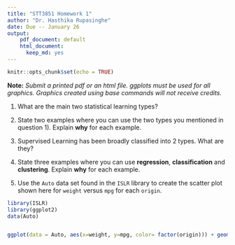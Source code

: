 ```yaml
---
title: "STT3851 Homework 1"
author: "Dr. Hasthika Rupasinghe"
date: Due -- January 26
output: 
    pdf_document: default
    html_document:
      keep_md: yes
---
```


```r
knitr::opts_chunk$set(echo = TRUE)
```

**Note:** *Submit a printed pdf or an html file. ggplots must be used for all graphics. Graphics created using base commands will not receive credits.* 


1. What are the main two statistical learning types?

2. State two examples where you can use the two types you mentioned in question 1). Explain **why** for each example. 


3. Supervised Learning has been broadly classified into 2 types. What are they?



4. State three examples where you can use **regression**, **classification** and **clustering**. Explain **why** for each example. 
 

5. Use the `Auto` data set found in the `ISLR` library to create the scatter plot shown here for `weight` versus `mpg` for each `origin`.
  

  
```r
library(ISLR)
library(ggplot2)
data(Auto)


ggplot(data = Auto, aes(x=weight, y=mpg, color= factor(origin))) + geom_point() + geom_smooth(se=FALSE) + theme_bw()

```


